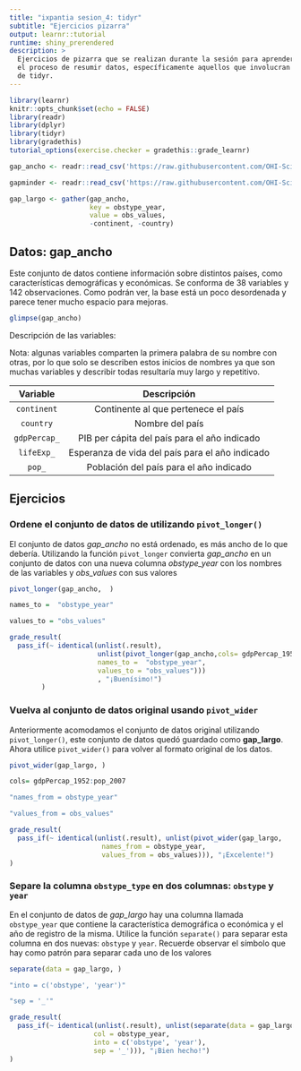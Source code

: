 ```yaml
---
title: "ixpantia sesion_4: tidyr"
subtitle: "Ejercicios pizarra"
output: learnr::tutorial
runtime: shiny_prerendered
description: >
  Ejercicios de pizarra que se realizan durante la sesión para aprender sobre
  el proceso de resumir datos, específicamente aquellos que involucran el uso
  de tidyr.
---
```


```r
library(learnr)
knitr::opts_chunk$set(echo = FALSE)
library(readr)
library(dplyr)
library(tidyr)
library(gradethis)
tutorial_options(exercise.checker = gradethis::grade_learnr)

gap_ancho <- readr::read_csv('https://raw.githubusercontent.com/OHI-Science/data-science-training/master/data/gapminder_wide.csv')

gapminder <- readr::read_csv('https://raw.githubusercontent.com/OHI-Science/data-science-training/master/data/gapminder.csv')

gap_largo <- gather(gap_ancho, 
                    key = obstype_year,
                    value = obs_values,
                    -continent, -country)
```


## Datos: **gap_ancho**

Este conjunto de datos contiene información sobre distintos países, como características demográficas y económicas. Se conforma de 38 variables y 142 observaciones. Como podrán ver, la base está un poco desordenada y parece tener mucho espacio para mejoras. 
```r
glimpse(gap_ancho)
```
 
Descripción de las variables: 
 
Nota: algunas variables comparten la primera palabra de su nombre con otras, por lo que solo se describen estos inicios de nombres ya que son muchas variables y describir todas resultaría muy largo y repetitivo. 

| Variable | Descripción |
|:--------:|:-----------:|
| `continent` | Continente al que pertenece el país |
| `country` | Nombre del país |
| `gdpPercap_` | PIB per cápita del país para el año indicado | 
| `lifeExp_` | Esperanza de vida del país para el año indicado |
| `pop_` | Población del país para el año indicado |


## Ejercicios 

### Ordene el conjunto de datos de utilizando `pivot_longer()`

El conjunto de datos *gap_ancho* no está ordenado, es más ancho de lo que debería. Utilizando la función `pivot_longer` convierta *gap_ancho* en un conjunto de datos con una nueva columna *obstype_year* con los nombres de las variables y *obs_values* con sus valores 
```r
pivot_longer(gap_ancho,  )
```

```r
names_to =  "obstype_year"
```

```r
values_to = "obs_values"
```


```r
grade_result(
  pass_if(~ identical(unlist(.result), 
                      unlist(pivot_longer(gap_ancho,cols= gdpPercap_1952:pop_2007, 
                      names_to =  "obstype_year",
                      values_to = "obs_values")))
                      , "¡Buenísimo!")
        )
```


### Vuelva al conjunto de datos original usando `pivot_wider`

Anteriormente acomodamos el conjunto de datos original utilizando `pivot_longer()`, este conjunto de datos quedó guardado como **gap_largo**. Ahora utilice `pivot_wider()`  para volver al formato original de los datos. 
```r
pivot_wider(gap_largo, )
```

```r
cols= gdpPercap_1952:pop_2007
```


```r
"names_from = obstype_year"
```

```r
"values_from = obs_values"
```

```r
grade_result(
  pass_if(~ identical(unlist(.result), unlist(pivot_wider(gap_largo,  
                       names_from = obstype_year, 
                       values_from = obs_values))), "¡Excelente!")
)
```


### Separe la columna `obstype_type` en dos columnas: `obstype` y `year`

En el conjunto de datos de *gap_largo*  hay una columna llamada `obstype_year` que contiene la característica demográfica o económica y el año de registro de la misma. Utilice la función `separate()` para separar esta columna en dos nuevas: `obstype` y `year`. Recuerde observar el símbolo que hay como patrón para separar cada uno de los valores
```r
separate(data = gap_largo, )
```

```r
"into = c('obstype', 'year')"
```

```r
"sep = '_'"
```

```r
grade_result(
  pass_if(~ identical(unlist(.result), unlist(separate(data = gap_largo,
                     col = obstype_year, 
                     into = c('obstype', 'year'),
                     sep = '_'))), "¡Bien hecho!")
)
```

